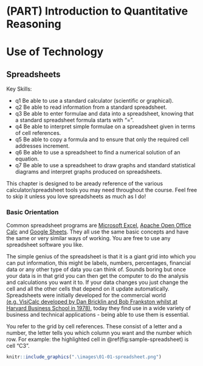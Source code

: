 # (PART) Introduction to Quantitative Reasoning {-}

# Use of Technology

## Spreadsheets

Key Skills:

- q1 Be able to use a standard calculator (scientific or graphical). 
- q2 Be able to read information from a standard spreadsheet.
- q3 Be able to enter formulae and data into a spreadsheet, knowing that a standard spreadsheet formula starts with "=".
- q4 Be able to interpret simple formulae on a spreadsheet given in terms of cell references.
- q5 Be able to copy a formula and to ensure that only the required cell addresses increment.
- q6 Be able to use a spreadsheet to find a numerical solution of an equation.
- q7 Be able to use a spreadsheet to draw graphs and standard statistical diagrams and interpret graphs produced on spreadsheets.

This chapter is designed to be  aready reference of the various calculator/spreadsheet tools you may need throughout the course. Feel free to skip it unless you love spreadsheets as much as I do!

### Basic Orientation

Common spreadsheet programs are [Microsoft Excel](https://office.live.com/start/Excel.aspx), [Apache Open Office Calc](https://www.openoffice.org/) and [Google Sheets](https://www.google.com/sheets/about/). They all use the same basic concepts and have the same or very similar ways of working. You are free to use any spreadsheet software you like.

The simple genius of the spreadsheet is that it is a giant grid into which you can put information, this might be labels, numbers, percentages, financial data or any other type of data you can think of. Sounds boring but once your data is in that grid you can then get the computer to do the analysis and calculations you want it to. If your data changes you just change the cell and all the other cells that depend on it update automatically. Spreadsheets were initially developed for the commercial world [(e.g. VisiCalc developed by Dan Bricklin and Bob Frankston whilst at Harvard Business School in 1978)](http://news.harvard.edu/gazette/story/2012/03/a-vision-of-the-computing-future/), today they find use in a wide variety of business and technical applications - being able to use them is essential.

You refer to the grid by cell references. These consist of a letter and a number, the letter tells you which column you want and the number which row. For example: the highlighted cell in \@ref(fig:sample-spreadsheet) is cell "C3".

```r
knitr::include_graphics(".\images\01-01-spreadsheet.png")
```
